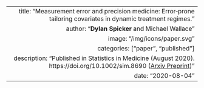 ---
  title: "Measurement error and precision medicine: Error‐prone tailoring covariates in dynamic treatment regimes."
  author: "**Dylan Spicker** and Michael Wallace"
  image: "/img/icons/paper.svg"
  categories: ["paper", "published"]
  description: "Published in Statistics in Medicine (August 2020). https://doi.org/10.1002/sim.8690 ([Arxiv Preprint](https://arxiv.org/abs/1907.11659))"
  date: "2020-08-04"
---